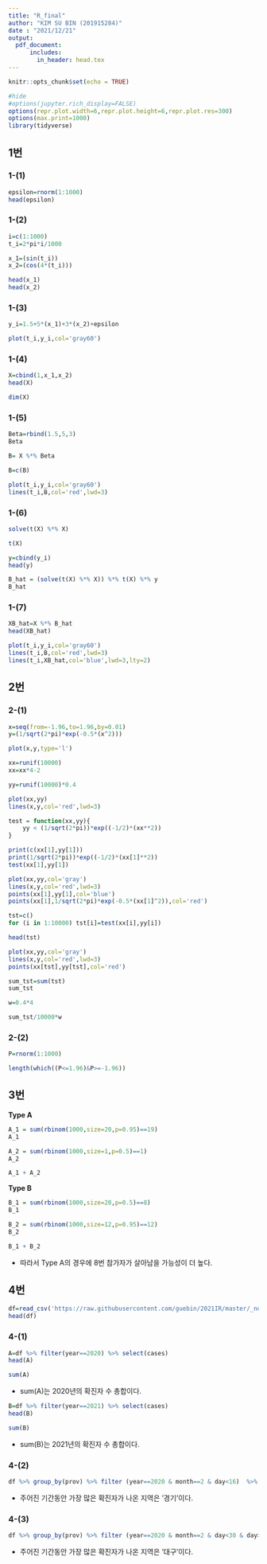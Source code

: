 ```yaml
---
title: "R_final"
author: "KIM SU BIN (201915284)"
date : "2021/12/21"
output:
  pdf_document:
      includes:
        in_header: head.tex
---
```


```r
knitr::opts_chunk$set(echo = TRUE)
```

```r
#hide
#options(jupyter.rich_display=FALSE)
options(repr.plot.width=6,repr.plot.height=6,repr.plot.res=300)
options(max.print=1000)
library(tidyverse)
```

## 1번

### 1-(1)

```r
epsilon=rnorm(1:1000)
head(epsilon)
```

### 1-(2)

```r
i=c(1:1000)
t_i=2*pi*i/1000
```

```r
x_1=(sin(t_i))
x_2=(cos(4*(t_i)))
```

```r
head(x_1)
head(x_2)
```

### 1-(3)

```r
y_i=1.5+5*(x_1)+3*(x_2)+epsilon
```

```r
plot(t_i,y_i,col='gray60')
```

### 1-(4)

```r
X=cbind(1,x_1,x_2)
head(X)
```

```r
dim(X)
```

### 1-(5)

```r
Beta=rbind(1.5,5,3)
Beta
```

```r
B= X %*% Beta
```

```r
B=c(B)
```

```r
plot(t_i,y_i,col='gray60')
lines(t_i,B,col='red',lwd=3)
```

### 1-(6)

```r
solve(t(X) %*% X)
```

```r
t(X)
```

```r
y=cbind(y_i)
head(y)
```

```r
B_hat = (solve(t(X) %*% X)) %*% t(X) %*% y
B_hat
```

### 1-(7)
```r
XB_hat=X %*% B_hat
head(XB_hat)
```

```r
plot(t_i,y_i,col='gray60')
lines(t_i,B,col='red',lwd=3)
lines(t_i,XB_hat,col='blue',lwd=3,lty=2)
```

\newpage

## 2번

### 2-(1)

```r
x=seq(from=-1.96,to=1.96,by=0.01)
y=(1/sqrt(2*pi)*exp(-0.5*(x^2)))
```

```r
plot(x,y,type='l')
```

```r
xx=runif(10000)
xx=xx*4-2

yy=runif(10000)*0.4
```

```r
plot(xx,yy)
lines(x,y,col='red',lwd=3)
```

```r
test = function(xx,yy){
    yy < (1/sqrt(2*pi))*exp((-1/2)*(xx**2))
}
```

```r
print(c(xx[1],yy[1]))
print(1/sqrt(2*pi))*exp((-1/2)*(xx[1]**2))
test(xx[1],yy[1])
```

```r
plot(xx,yy,col='gray')
lines(x,y,col='red',lwd=3)
points(xx[1],yy[1],col='blue')
points(xx[1],1/sqrt(2*pi)*exp(-0.5*(xx[1]^2)),col='red')
```

```r
tst=c()
for (i in 1:10000) tst[i]=test(xx[i],yy[i])
```

```r
head(tst)
```

```r
plot(xx,yy,col='gray')
lines(x,y,col='red',lwd=3)
points(xx[tst],yy[tst],col='red')
```

```r
sum_tst=sum(tst)
sum_tst
```

```r
w=0.4*4
```

```r
sum_tst/10000*w
```

### 2-(2)

```r
P=rnorm(1:1000)
```

```r
length(which((P<=1.96)&P>=-1.96))
```

\newpage

## 3번

**Type A**

```r
A_1 = sum(rbinom(1000,size=20,p=0.95)==19)
A_1
```

```r
A_2 = sum(rbinom(1000,size=1,p=0.5)==1)
A_2
```

```r
A_1 + A_2
```

**Type B**

```r
B_1 = sum(rbinom(1000,size=20,p=0.5)==8)
B_1
```

```r
B_2 = sum(rbinom(1000,size=12,p=0.95)==12)
B_2
```

```r
B_1 + B_2
```

- 따라서 Type A의 경우에 8번 참가자가 살아남을 가능성이 더 높다.

\newpage

## 4번 


```r
df=read_csv('https://raw.githubusercontent.com/guebin/2021IR/master/_notebooks/covid19.csv')
head(df)
```

### 4-(1)

```r
A=df %>% filter(year==2020) %>% select(cases)
head(A)
```

```r
sum(A)
```

- sum(A)는 2020년의 확진자 수 총합이다.

```r
B=df %>% filter(year==2021) %>% select(cases)
head(B)
```

```r
sum(B)
```

- sum(B)는 2021년의 확진자 수 총합이다.

### 4-(2)

```r
df %>% group_by(prov) %>% filter (year==2020 & month==2 & day<16)  %>% summarise(cases_sum=sum(cases))
```

- 주어진 기간동안 가장 많은 확진자가 나온 지역은 '경기'이다.

### 4-(3)

```r
df %>% group_by(prov) %>% filter (year==2020 & month==2 & day<30 & day>15) %>% summarise(cases_sum=sum(cases))
```

- 주어진 기간동안 가장 많은 확진자가 나온 지역은 '대구'이다.
